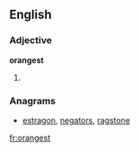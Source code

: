 ==English==

===Adjective===
'''orangest'''

# {{superlative of|[[orange]]}}

===Anagrams===
* [[estragon#English|estragon]], [[negators#English|negators]], [[ragstone#English|ragstone]]

[[fr:orangest]]